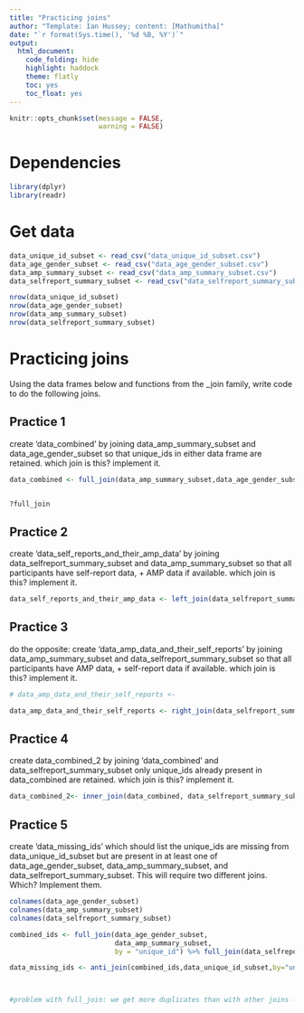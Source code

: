 ```yaml
---
title: "Practicing joins"
author: "Template: Ian Hussey; content: [Mathumitha]"
date: "`r format(Sys.time(), '%d %B, %Y')`"
output:
  html_document:
    code_folding: hide
    highlight: haddock
    theme: flatly
    toc: yes
    toc_float: yes
---
```


```r

knitr::opts_chunk$set(message = FALSE,
                      warning = FALSE)

```

# Dependencies

```r

library(dplyr)
library(readr)

```

# Get data

```r

data_unique_id_subset <- read_csv("data_unique_id_subset.csv")
data_age_gender_subset <- read_csv("data_age_gender_subset.csv")
data_amp_summary_subset <- read_csv("data_amp_summary_subset.csv")
data_selfreport_summary_subset <- read_csv("data_selfreport_summary_subset.csv")

nrow(data_unique_id_subset)
nrow(data_age_gender_subset)
nrow(data_amp_summary_subset)
nrow(data_selfreport_summary_subset)

```

# Practicing joins

Using the data frames below and functions from the _join family, write code to do the following joins.  

## Practice 1

create 'data_combined' by joining data_amp_summary_subset and data_age_gender_subset so that unique_ids in either data frame are retained. which join is this? implement it. 

```r

data_combined <- full_join(data_amp_summary_subset,data_age_gender_subset,by= c("unique_id"))


?full_join

```

## Practice 2

create 'data_self_reports_and_their_amp_data' by joining data_selfreport_summary_subset and data_amp_summary_subset so that all participants have self-report data, + AMP data if available. which join is this? implement it. 

```r
data_self_reports_and_their_amp_data <- left_join(data_selfreport_summary_subset,data_amp_summary_subset,by= "unique_id")

```

## Practice 3

do the opposite: create 'data_amp_data_and_their_self_reports' by joining data_amp_summary_subset and data_selfreport_summary_subset so that all participants have AMP data, + self-report data if available. which join is this? implement it. 

```r

# data_amp_data_and_their_self_reports <- 

data_amp_data_and_their_self_reports <- right_join(data_selfreport_summary_subset,data_amp_summary_subset, by="unique_id")


```

## Practice 4

create data_combined_2 by joining 'data_combined' and data_selfreport_summary_subset only unique_ids already present in data_combined are retained. which join is this? implement it. 

```r

data_combined_2<- inner_join(data_combined, data_selfreport_summary_subset, by = "unique_id")

```

## Practice 5

create 'data_missing_ids' which should list the unique_ids are missing from data_unique_id_subset but are present in at least one of data_age_gender_subset, data_amp_summary_subset, and data_selfreport_summary_subset. This will require two different joins. Which? Implement them.

```r
colnames(data_age_gender_subset)
colnames(data_amp_summary_subset)
colnames(data_selfreport_summary_subset)

combined_ids <- full_join(data_age_gender_subset,
                          data_amp_summary_subset, 
                          by = "unique_id") %>% full_join(data_selfreport_summary_subset, by = "unique_id")

data_missing_ids <- anti_join(combined_ids,data_unique_id_subset,by="unique_id") %>%  select(unique_id) %>% distinct(unique_id)



#problem with full_join: we get more duplicates than with other joins --> in final assignment try to have left or right join 


```



